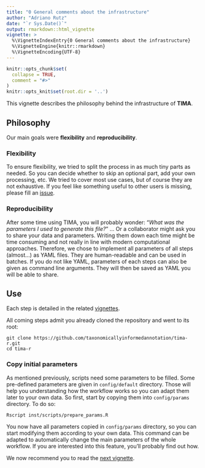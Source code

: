 ```yaml
---
title: "0 General comments about the infrastructure"
author: "Adriano Rutz"
date: "`r Sys.Date()`"
output: rmarkdown::html_vignette
vignette: >
  %\VignetteIndexEntry{0 General comments about the infrastructure}
  %\VignetteEngine{knitr::rmarkdown}
  %\VignetteEncoding{UTF-8}
---
```


```r
knitr::opts_chunk$set(
  collapse = TRUE,
  comment = "#>"
)
knitr::opts_knit$set(root.dir = '..')
```

This vignette describes the philosophy behind the infrastructure of **TIMA**.

## Philosophy

Our main goals were **flexibility** and **reproducibility**. 

### Flexibility

To ensure flexibility, we tried to split the process in as much tiny parts as needed.
So you can decide whether to skip an optional part, add your own processing, etc.
We tried to cover most use cases, but of course they are not exhaustive. 
If you feel like something useful to other users is missing, please fill an [issue](https://github.com/taxonomicallyinformedannotation/tima-r/issues).

### Reproducibility

After some time using TIMA, you will probably wonder: 
"*What was the parameters I used to generate this file?*" ...
Or a collaborator might ask you to share your data and parameters.
Writing them down each time might be time consuming and not really in line with modern computational approaches.
Therefore, we chose to implement all parameters of all steps (almost...) as YAML files.
They are human-readable and can be used in batches.
If you do not like YAML, parameters of each steps can also be given as command line arguments.
They will then be saved as YAML you will be able to share.

## Use

Each step is detailed in the related [vignettes](https://taxonomicallyinformedannotation.github.io/tima-r/articles). 

All coming steps admit you already cloned the repository and went to its root:
```
git clone https://github.com/taxonomicallyinformedannotation/tima-r.git
cd tima-r
```


### Copy initial parameters

As mentioned previously, scripts need some parameters to be filled.
Some pre-defined parameters are given in `config/default` directory.
Those will help you understanding how the workflow works so you can adapt them later to your own data.
So first, start by copying them into `config/params` directory.
To do so:

```
Rscript inst/scripts/prepare_params.R
```

You now have all parameters copied in `config/params` directory, so you can start modifying them according to your own data.
This command can be adapted to automatically change the main parameters of the whole workflow.
If you are interested into this feature, you'll probably find out how.

We now recommend you to read the [next vignette](https://taxonomicallyinformedannotation.github.io/tima-r/articles/1-library.html).
